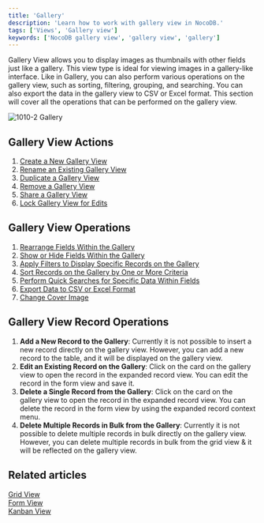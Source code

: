 ```yaml
---
title: 'Gallery'
description: 'Learn how to work with gallery view in NocoDB.'
tags: ['Views', 'Gallery view']
keywords: ['NocoDB gallery view', 'gallery view', 'gallery']
---
```


Gallery View allows you to display images as thumbnails with other fields just like a gallery. This view type is ideal for viewing images in a gallery-like interface. Like in Gallery, you can also perform various operations on the gallery view, such as sorting, filtering, grouping, and searching. You can also export the data in the gallery view to CSV or Excel format. This section will cover all the operations that can be performed on the gallery view.

![1010-2 Gallery](/img/v2/views/gallery.png)

## Gallery View Actions
1. [Create a New Gallery View](/docs/product-docs/views/create-view#create-new-view)
2. [Rename an Existing Gallery View](/docs/product-docs/views/actions-on-view#rename-view)
3. [Duplicate a Gallery View](/docs/product-docs/views/actions-on-view#duplicate-view)
4. [Remove a Gallery View](/docs/product-docs/views/actions-on-view#delete-view)
5. [Share a Gallery View](/docs/product-docs/views/share-view)
6. [Lock Gallery View for Edits](/docs/product-docs/views#view-permission-types)

## Gallery View Operations
1. [Rearrange Fields Within the Gallery](/docs/product-docs/table-operations/field-operations#rearranging-fields)
2. [Show or Hide Fields Within the Gallery](/docs/product-docs/table-operations/field-operations#showhide-fields)
3. [Apply Filters to Display Specific Records on the Gallery](/docs/product-docs/table-operations/filter)
4. [Sort Records on the Gallery by One or More Criteria](/docs/product-docs/table-operations/sort)
5. [Perform Quick Searches for Specific Data Within Fields](/docs/product-docs/table-operations/search)
6. [Export Data to CSV or Excel Format](/docs/product-docs/table-operations/download#download-data)
7. [Change Cover Image](/docs/product-docs/table-operations/field-operations#change-cover-field-gallerykanban-view) 

## Gallery View Record Operations
1. **Add a New Record to the Gallery**: Currently it is not possible to insert a new record directly on the gallery view. However, you can add a new record to the table, and it will be displayed on the gallery view.
2. **Edit an Existing Record on the Gallery**: Click on the card on the gallery view to open the record in the expanded record view. You can edit the record in the form view and save it.
3. **Delete a Single Record from the Gallery**: Click on the card on the gallery view to open the record in the expanded record view. You can delete the record in the form view by using the expanded record context menu.
4. **Delete Multiple Records in Bulk from the Gallery**: Currently it is not possible to delete multiple records in bulk directly on the gallery view. However, you can delete multiple records in bulk from the grid view & it will be reflected on the gallery view.


## Related articles
[Grid View](/docs/product-docs/views/view-types/grid)  
[Form View](/docs/product-docs/views/view-types/form)  
[Kanban View](/docs/product-docs/views/view-types/kanban)  



